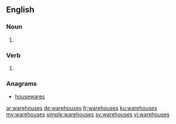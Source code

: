 ==English==

===Noun===
{{head|en|plural}}

# {{plural of|warehouse|lang=en|nocat=1}}

===Verb===
{{head|en}}

# {{en-third-person singular of|warehouse}}

===Anagrams===
* [[housewares#English|housewares]]

[[ar:warehouses]]
[[de:warehouses]]
[[fr:warehouses]]
[[ku:warehouses]]
[[my:warehouses]]
[[simple:warehouses]]
[[sv:warehouses]]
[[vi:warehouses]]